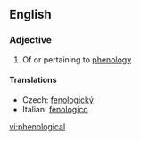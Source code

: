 ==English==

===Adjective===
{{en-adj}}

# Of or pertaining to [[phenology]]

====Translations====
{{top}}
* Czech: [[fenologický]] {{m}}
*Italian: [[fenologico]]
{{mid}}

{{bottom}}

[[vi:phenological]]